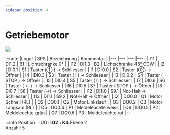 ```yaml
---
sidebar_position: 4
---
```


# Getriebemotor

[![](/image/Labore/B1/Laborplatten/MusterET/getriebemotor_min.webp)](/image/Labore/B1/Laborplatten/MusterET/getriebemotor.webp)

:::note
|Logo!	| SPS	| Bezeichnung	| Kommentar                     |
|---    |---    |---            |---                            |
| I11	| DI1.2	| B1	        | Lichtschranke 0°              |
| I12	| DI1.3	| B2	        | Lichtschranke 45° CCW         |
| I2	| DI0.1	| S1	        | Taster (① ) → Schliesser	    |
| I1	| DI0.0	| S2	        | Taster (⓪) → Öffner           |
| I4	| DI0.3	| S3	        | Taster ( Ⅰ ) → Schliesser	    |
| I3	| DI0.2	| S4	        | Taster ( STOP ) → Öffner      |
| I5	| DI0.4	| S5	        | Taster ( Ⅱ ) → Schliesser     |
| I7	| DI0.6	| S6	        | Taster ( ← ) → Schliesser	    |
| I6	| DI0.5	| S7	        | Taster ( STOP ) → Öffner      |
| I8	| DI0.7	| S8	        | Taster (→) → Schliesser       |
| I12	| DI1.0	| S9.1	        | Not-Halt → Schliesser	        |
| I13	| DI1.1	| S9.2	        | Not-Halt → Öffner             |
| Q1	| DQ0.0	| Q1	        | Motor Schnell (RL)            |
| Q2	| DQ0.1	| Q2	        | Motor Linkslauf               |
| Q3	| DQ0.2	| Q3	        | Motor Langsam (RL)            |
| Q5	| DQ0.4	| P1	        | Meldeleuchte weiss            |
| Q6	| DQ0.5	| P2	        | Meldeleuchte grün             |
| Q7	| DQ0.6	| P3	        | Meldeleuchte rot              |
::

:::info
Position:   =UG II.**G2**  +**K4**.Ebene 2  \
Anzahl: 5